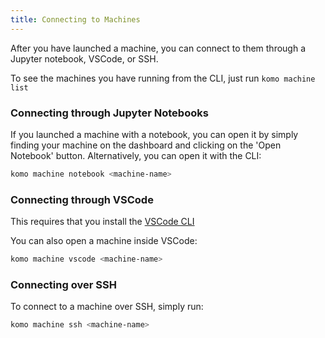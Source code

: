 ```yaml
---
title: Connecting to Machines
---
```


After you have launched a machine, you can connect to them through a Jupyter notebook, VSCode, or SSH.

<Tip>To see the machines you have running from the CLI, just run `komo machine list`</Tip>

### Connecting through Jupyter Notebooks

If you launched a machine with a notebook, you can open it by simply finding your machine on the dashboard and clicking on the 'Open Notebook' button.
Alternatively, you can open it with the CLI:

```bash
komo machine notebook <machine-name>
```

### Connecting through VSCode

<Note>This requires that you install the [VSCode CLI](https://code.visualstudio.com/docs/editor/command-line)</Note>

You can also open a machine inside VSCode:

```bash
komo machine vscode <machine-name>
```

### Connecting over SSH

To connect to a machine over SSH, simply run:

```bash
komo machine ssh <machine-name>
```